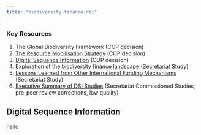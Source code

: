 ```yaml
---
title: "biodiversity-finance-dsi"
---
```


### Key Resources

1.  The Global Biodiversity Framework (COP decision)
2.  [The Resource Mobilisation Strategy](https://www.cbd.int/doc/decisions/cop-15/cop-15-dec-09-en.pdf) (COP decision)
3.  [DIgital Sequence Information](https://www.cbd.int/doc/decisions/cop-15/cop-15-dec-09-en.pdf) (COP decision)
4.  [Exploration of the biodiversity finance landscape](https://www.cbd.int/doc/c/e761/abc8/a3a6b3d8c118f389ac6b8d8c/sbi-04-inf-10-en.pdf) (Secretariat Study)
5.  [Lessons Learned from Other International Funding Mechanisms](https://www.cbd.int/doc/c/614a/6fec/ae55835cbe586f697f9bcc99/wgdsi-01-02-add2-rev1-en.pdf) (Secretariat Study)
6.  [Executive Summary of DSI Studies](https://www.cbd.int/doc/c/2236/870d/df42f0c0e104ad6a48d1d4d9/wgdsi-02-02-add2-en.pdf) (Secretariat Commissioned Studies, pre-peer review corrections, low quality)

## Digital Sequence Information

hello
